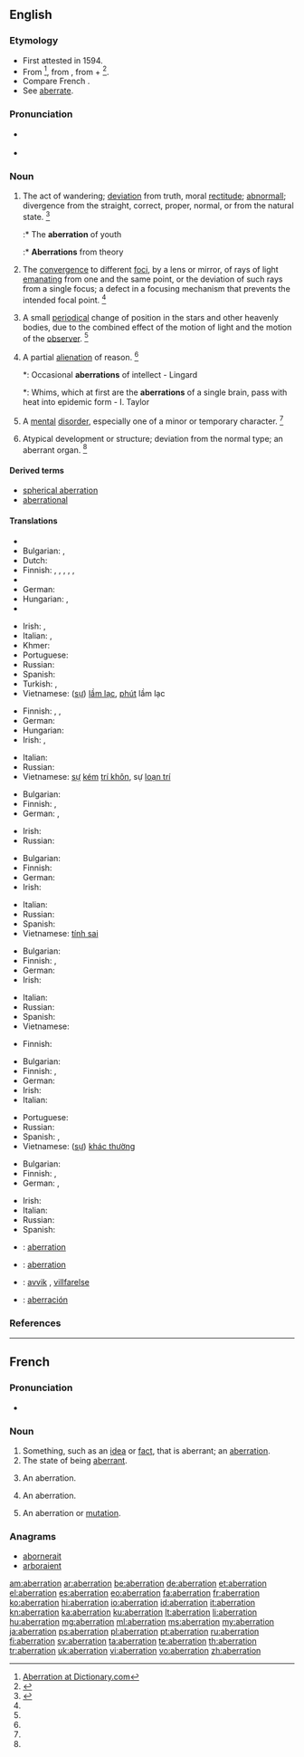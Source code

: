 ==English==
{{wikipedia}}

===Etymology===
* First attested in 1594.
* From {{etyl|la|en}} {{term|aberratio|aberrātiō|relief, diversion|lang=la}} <ref>[http://dictionary.reference.com/browse/aberration Aberration at Dictionary.com]</ref>, from {{term|aberro|aberrō|wander away, go astray|lang=la}}, from {{term|ab||away|lang=la}} + {{term|erro|errō|wander|lang=la}}<ref>{{reference-book | last = Dobbie | first = Elliott K. | coauthors = Dunmore, C. William, et al. | editor = Barnhart, Robert K.| title = Chambers Dictionary of Etymology | origyear = 1998 | year = 2004 | publisher = Chambers Harrap Publishers Ltd | location = Edinburgh, Scotland | isbn =0550142304 | pages = 2}}</ref>.
* Compare French {{term|aberration|lang=fr}}.
* See [[aberrate]].

===Pronunciation===
* {{a|US}} {{IPA|/ˌæb.əˈreɪ.ʃn̩/}}
* {{audio|en-us-aberration.ogg|Audio (US)}}

===Noun===
{{en-noun}}

# The act of wandering; [[deviation]] from truth, moral [[rectitude]]; [[abnormall]]; divergence from the straight, correct, proper, normal, or from the natural state. {{defdate|Late 16<sup>th</sup> century.}}<ref name=SOED>{{reference-book | last =| first = | authorlink =  | coauthors =  | editor =Brown, Lesley  | others =  | title = The Shorter Oxford English Dictionary | origdate =  | origyear = 1933| origmonth =  | url =  | format =  | accessdate =  | accessyear =  | accessmonth =  | edition = 5th | date =  | year =2003| month =  | publisher =Oxford University Press  | location =Oxford, UK | language =  | id =  | doi = | isbn =978-0-19-860575-7 | lccn = | ol = | pages =4| chapter =  | chapterurl =  | quote =}}</ref>
#:* The '''aberration''' of youth
#:* '''Aberrations''' from theory
# {{context|optics|lang=en}} The [[convergence]] to different [[focus|foci]], by a lens or mirror, of rays of light [[emanating]] from one and the same point, or the deviation of such rays from a single focus; a defect in a focusing mechanism that prevents the intended focal point. {{defdate|Mid 18<sup>th</sup> century.}}<ref name=SOED/>
# {{context|astronomy|lang=en}} A small [[periodical]] change of position in the stars and other heavenly bodies, due to the combined effect of the motion of light and the motion of the [[observer]]. {{defdate|Mid 18<sup>th</sup> century.}}<ref name=SOED/>
# A partial [[alienation]] of reason. {{defdate|Early 19<sup>th</sup> century.}}<ref name=SOED/>
#*: Occasional '''aberrations''' of intellect - Lingard
#*: Whims, which at first are the '''aberrations''' of a single brain, pass with heat into epidemic form - I. Taylor
# A [[mental]] [[disorder]], especially one of a minor or temporary character. {{defdate|Early 19<sup>th</sup> century.}}<ref name=SOED/>
# {{context|zoology|botany|lang=en}} Atypical development or structure; deviation from the normal type; an aberrant organ. {{defdate|Mid 19<sup>th</sup> century.}}<ref name=SOED/>

====Derived terms====
* [[spherical aberration]]
* [[aberrational]]

====Translations====
{{trans-top|deviation}}
* {{trreq|ar}}
* Bulgarian: {{t+|bg|отклоняване|sc=Cyrl}}, {{t+|bg|отклонение|sc=Cyrl}}
* Dutch: {{t+|nl|aberratie}}
* Finnish: {{t-|fi|poikkeama}}, {{t-|fi|poikkeavuus}}, {{t-|fi|eksyminen}}, {{t+|fi|hairahdus}}, {{t-|fi|harhautuminen}}, {{t-|fi|säännöttömyys}}
* {{trreq|fr}}
* German: {{t+|de|Aberration|f}}
* Hungarian: {{t+|hu|tévelygés}}, {{t-|hu|tévút}}
* {{trreq|is}}
{{trans-mid}}
* Irish: {{t-|ga|seachrán|m}}, {{t-|ga|iomrall|m}}
* Italian: {{t+|it|aberrazione|f}}, {{t+|it|deviazione|f}}
* Khmer: {{t-|km|ការភ្លាត់ភ្លាំង|tr=kaa ploat pleang|sc=Khmr}}
* Portuguese: {{t+|pt|aberração|f}}
* Russian: {{t|ru|отклонение|n|tr=otklonénije|sc=Cyrl}}
* Spanish: {{t+|es|aberración|f}}
* Turkish: {{t+|tr|sapma}},  {{t+|tr|sapkınlık}}
* Vietnamese: ([[sự]]) [[lầm lạc]], [[phút]] lầm lạc
{{trans-bottom}}

{{trans-top|partial alienation of reason}}
* Finnish: {{t-|fi|ajatusvirhe}}, {{t+|fi|erehdys}}, {{t-|fi|harhapolku}}
* German: {{t+|de|Aberration|f}}
* Hungarian: {{t+|hu|aberráció}}
* Irish: {{t-|ga|seachrán|m}}, {{t-|ga|iomrall|m}}
{{trans-mid}}
* Italian: {{t+|it|alienazione|f}}
* Russian: {{t|ru|заблуждение|n|tr=zabluždénije|sc=Cyrl}}
* Vietnamese: [[sự]] [[kém]] [[trí khôn]], sự [[loạn trí]]
{{trans-bottom}}

{{trans-top|minor or temporary mental disorder}}
* Bulgarian: {{t+|bg|умопомрачение|sc=Cyrl}}
* Finnish: {{t-|fi|poikkeama}}, {{t+|fi|aberraatio}}
* German: {{t+|de|Aberration|f}}, {{t+|de|Abweichung|f}}
{{trans-mid}}
* Irish: {{t-|ga|saobhadh|m}}
* Russian: {{t|ru|умопомрачение|n|tr=umopomračénije|sc=Cyrl}}
{{trans-bottom}}

{{trans-top|astronomy: small periodical change of position of heavenly bodies}}
* Bulgarian: {{t-|bg|аберация|f|tr=aberácija|sc=Cyrl}}
* Finnish: {{t+|fi|aberraatio}}
* German: {{t+|de|Aberration|f}}
* Irish: {{t-|ga|iomrall|m}}
{{trans-mid}}
* Italian: {{t+|it|aberrazione|f}}
* Russian: {{t|ru|аберрация|f|tr=aberrácija|sc=Cyrl}}
* Spanish: {{t+|es|aberración|f}}
* Vietnamese: [[tính sai]]
{{trans-bottom}}

{{trans-top|optics: convergence to different foci}}
* Bulgarian: {{t-|bg|аберация|f|tr=aberácija|sc=Cyrl}}
* Finnish: {{t-|fi|poikkeama}}, {{t+|fi|aberraatio}}
* German: {{t+|de|Aberration|f}}
* Irish: {{t-|ga|iomrall|m}}
{{trans-mid}}
* Italian: {{t+|it|aberrazione|f}}
* Russian: {{t|ru|аберрация|f|tr=aberrácija|sc=Cyrl}}
* Spanish: {{t+|es|aberración|f}}
* Vietnamese: {{t+|vi|quang sai}}
{{trans-bottom}}

{{trans-top|optics: producing of an unintended effect by the glancing}}
* Finnish: {{t-|fi|heijastus}}
{{trans-mid}}
{{trans-bottom}}

{{trans-top|physiology: deviation from the normal state}}
* Bulgarian: {{t-|bg|аберация|f|tr=aberácija|sc=Cyrl}}
* Finnish: {{t-|fi|poikkeama}}, {{t+|fi|aberraatio}}
* German: {{t+|de|Aberration|f}}
* Irish: {{t-|ga|iomrall|m}}
* Italian: {{t+|it|aberrazione|f}}
{{trans-mid}}
* Portuguese: {{t+|pt|aberração|f}}
* Russian: {{t|ru|аберрация|f|tr=aberrácija|sc=Cyrl}}
* Spanish: {{t+|es|aberración|f}}, {{t-|es|perturbación mental|f}}
* Vietnamese: ([[sự]]) [[khác thường]]
{{trans-bottom}}

{{trans-top|zoology, botany: atypical development or structure}}
* Bulgarian: {{t-|bg|аберация|f|tr=aberácija|sc=Cyrl}}
* Finnish: {{t-|fi|harhamuunnos}}, {{t+|fi|aberraatio}}
* German: {{t+|de|Aberration|f}}, {{t+|de|Abweichung|f}}
{{trans-mid}}
* Irish: {{t-|ga|iomrall|m}}
* Italian: {{t+|it|aberrazione|f}}
* Russian: {{t|ru|аберрация|f|tr=aberrácija|sc=Cyrl}}
* Spanish: {{t+|es|aberración|f}}
{{trans-bottom}}

{{checktrans-top}}
* {{ttbc|fr}}: [[aberration]]
* {{ttbc|ia}}: [[aberration]]
{{trans-mid}}
* {{ttbc|no}}: [[avvik]] {{n}}, [[villfarelse]] {{c}}
* {{ttbc|es}}: [[aberración]] {{f}}
{{trans-bottom}}

===References===
<references/>

----

==French==

===Pronunciation===
* {{audio|Fr-aberration.ogg|Audio}}

===Noun===
{{fr-noun|f}}

# Something, such as an [[idea]] or [[fact]], that is aberrant; an [[#English|aberration]].
# The state of being [[aberrant]].
# {{context|astronomy|lang=fr}} An aberration.
# {{context|optics|lang=fr}} An aberration.
# {{context|physiology|lang=fr}} An aberration or [[mutation]].

===Anagrams===
* [[abornerait#French|abornerait]]
* [[arboraient#French|arboraient]]

[[am:aberration]]
[[ar:aberration]]
[[be:aberration]]
[[de:aberration]]
[[et:aberration]]
[[el:aberration]]
[[es:aberration]]
[[eo:aberration]]
[[fa:aberration]]
[[fr:aberration]]
[[ko:aberration]]
[[hi:aberration]]
[[io:aberration]]
[[id:aberration]]
[[it:aberration]]
[[kn:aberration]]
[[ka:aberration]]
[[ku:aberration]]
[[lt:aberration]]
[[li:aberration]]
[[hu:aberration]]
[[mg:aberration]]
[[ml:aberration]]
[[ms:aberration]]
[[my:aberration]]
[[ja:aberration]]
[[ps:aberration]]
[[pl:aberration]]
[[pt:aberration]]
[[ru:aberration]]
[[fi:aberration]]
[[sv:aberration]]
[[ta:aberration]]
[[te:aberration]]
[[th:aberration]]
[[tr:aberration]]
[[uk:aberration]]
[[vi:aberration]]
[[vo:aberration]]
[[zh:aberration]]